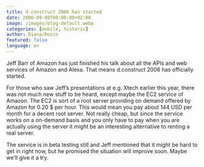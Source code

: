 ```yaml
---
title: d.construct 2006 has started
date: 2006-09-08T00:00:00+02:00
image: /images/blog-default.webp
categories: [mobile, historic]
author: Diana/Rocco
featured: false
language: en
---
```


<div class="entry-content">
Jeff Barr of Amazon has just finished his talk about all the APIs and web services of Amazon and Alexa. That means d.construct 2006 has officially started. 



For those who saw Jeff’s presentations at e.g. Xtech earlier this year, there was not much new stuff to be heard, except maybe the EC2 service of Amazon. The EC2 is sort of a root server providing on demand offered by Amazon for 0.20 $ per hour. This would mean you pay about 144 USD per month for a decent root server. Not really cheap, but since the service works on a on-demand basis and you only have to pay when you are actually using the server it might be an interesting alternative to renting a real server. 



The service is in beta testing still and Jeff mentioned that it might be hard to get in right now, but he promised the situation will improve soon. Maybe we’ll give it a try.
</div>

